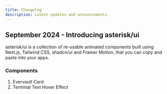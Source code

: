 ```yaml
---
title: Changelog
description: Latest updates and announcements.
---
```


## September 2024 - Introducing asterisk/ui

asterisk/ui is a collection of re-usable animated components built using Next.js, Tailwind CSS, shadcn/ui and Framer Motion, that you can copy and paste into your apps.

### Components
1. Evervault Card
2. Terminal Text Hover Effect

